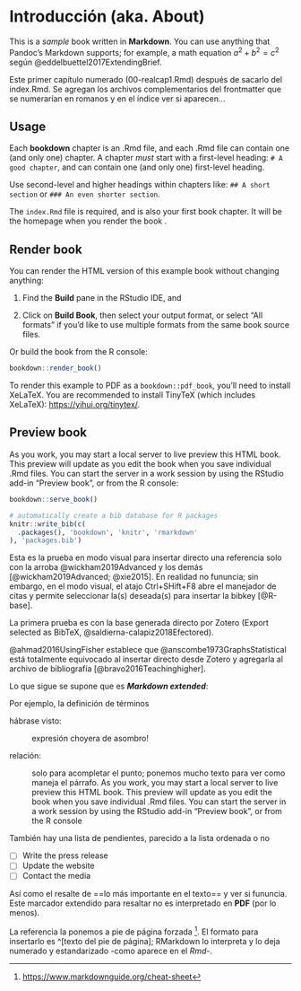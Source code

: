 \mainmatter

# Introducción (aka. About)

This is a *sample* book written in **Markdown**\index{markdown}. You can use anything that Pandoc's Markdown supports; for example, a math equation\index{ecuación} $a^2 + b^2 = c^2$ según @eddelbuettel2017ExtendingBrief.

Este primer capítulo numerado (00-realcap1.Rmd) después de sacarlo del index.Rmd. Se agregan los archivos complementarios del frontmatter que se numerarían en romanos y en el índice ver si aparecen...

## Usage

Each **bookdown**\index{bookdown} chapter\index{capítulo} is an .Rmd file, and each .Rmd file can contain one (and only one) chapter. A chapter *must* start with a first-level heading: `# A good chapter`, and can contain one (and only one) first-level heading.

Use second-level and higher headings within chapters like: `## A short section` or `### An even shorter section`.

The `index.Rmd` file is required\index{obligatorio}, and is also your first book chapter. It will be the homepage when you render the book \index{libro}.

## Render book

You can render the HTML version of this example book without changing anything:

1.  Find the **Build** pane in the RStudio IDE, and

2.  Click on **Build Book**, then select your output format, or select "All formats" if you'd like to use multiple formats from the same book source files.

Or build the book from the R console:

```r
bookdown::render_book()
```

To render this example to PDF \index{PDF} as a `bookdown::pdf_book`, you'll need to install XeLaTeX. You are recommended to install TinyTeX \index{TinyTeX}(which includes XeLaTeX): <https://yihui.org/tinytex/>.

## Preview book \index{vista previa}

As you work, you may start a local server to live preview this HTML book. This preview will update as you edit the book when you save individual .Rmd files. You can start the server in a work session by using the RStudio add-in "Preview book", or from the R console:

```r
bookdown::serve_book()
```

```r
# automatically create a bib database for R packages
knitr::write_bib(c(
  .packages(), 'bookdown', 'knitr', 'rmarkdown'
), 'packages.bib')
```

Esta es la prueba en modo visual para insertar \index{insertar}directo una referencia solo con la arroba @wickham2019Advanced y los demás [@wickham2019Advanced; @xie2015]. En realidad no fununcia; sin embargo, en el modo visual, el atajo Ctrl+SHift+F8 abre el manejador de citas y permite seleccionar la(s) deseada(s) para insertar la bibkey [@R-base].

La primera prueba es con la base generada directo por Zotero \index{Zotero}(Export selected as BibTeX, @saldierna-calapiz2018Efectored).

@ahmad2016UsingFisher establece que @anscombe1973GraphsStatistical está totalmente equivocado al insertar directo desde Zotero y agregarla al archivo de bibliografía [@bravo2016Teachinghigher].

Lo que sigue se supone que es ***Markdown extended***:

Por ejemplo, la definición de términos

hábrase visto:

:   expresión choyera de asombro!

relación:

:   solo para acompletar el punto; ponemos mucho texto para ver como maneja el párrafo. As you work, you may start a local server to live preview this HTML book. This preview will update as you edit the book when you save individual .Rmd files. You can start the server in a work session by using the RStudio add-in "Preview book", or from the R console

También hay una lista de pendientes, parecido a la lista ordenada o no

-   [ ] Write the press release
-   [ ] Update the website
-   [ ] Contact the media

Así como el resalte de ==lo más importante en el texto== y ver si fununcia. Este marcador extendido para resaltar no es interpretado en **PDF** (por lo menos).

La referencia la ponemos a pie de página forzada [^index-1]. El formato para insertarlo es \^[texto del pie de página]; RMarkdown lo interpreta y lo deja numerado y estandarizado -como aparece en el *Rmd*-.

[^index-1]: <https://www.markdownguide.org/cheat-sheet>
